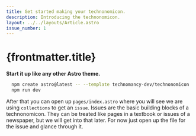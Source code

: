 ```yaml
---
title: Get started making your technonomicon.
description: Introducing the technonomicon.
layout: ../../layouts/Article.astro
issue_number: 1
---
```



# {frontmatter.title}

**Start it up like any other Astro theme.**

```bash
  npm create astro@latest -- --template technomancy-dev/technonomicon
  npm run dev
```

After that you can open up `pages/index.astro` where you will see we are using `collections` to get an `issue`. Issues are the basic building blocks of a technonomicon. They can be treated like pages in a textbook or issues of a newspaper, but we will get into that later. For now just open up the file for the issue and glance through it.
